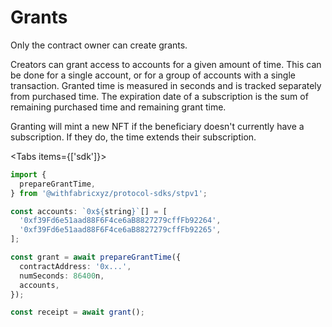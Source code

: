 
# Grants

<Callout type="info" emoji="ℹ️">
  Only the contract owner can create grants.
</Callout>

Creators can grant access to accounts for a given amount of time. This can be done for a single account, or for a group of accounts with a single transaction.
Granted time is measured in seconds and is tracked separately from purchased time. The expiration date of a subscription is the sum of remaining purchased time and remaining grant time.

Granting will mint a new NFT if the beneficiary doesn't currently have a subscription. If they do, the time extends their subscription.

<Tabs items={['sdk']}>
  <Tab>
  ```ts
  import {
    prepareGrantTime,
  } from '@withfabricxyz/protocol-sdks/stpv1';

  const accounts: `0x${string}`[] = [
    '0xf39Fd6e51aad88F6F4ce6aB8827279cffFb92264',
    '0xf39Fd6e51aad88F6F4ce6aB8827279cffFb92265',
  ];

  const grant = await prepareGrantTime({
    contractAddress: '0x...',
    numSeconds: 86400n,
    accounts,
  });

  const receipt = await grant();
  ```
  </Tab>
</Tabs>
